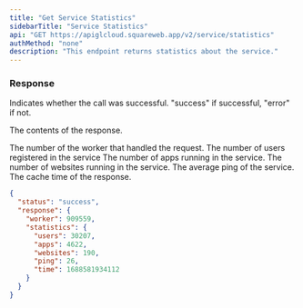 ```yaml
---
title: "Get Service Statistics"
sidebarTitle: "Service Statistics"
api: "GET https://apiglcloud.squareweb.app/v2/service/statistics"
authMethod: "none"
description: "This endpoint returns statistics about the service."
---
```


### Response

<ResponseField name="status" type="string">
  Indicates whether the call was successful. "success" if successful, "error" if not.
</ResponseField>

<ResponseField name="response" type="object">

The contents of the response.

<Expandable title="Toggle object">

<ResponseField name="worker" type="number">
  The number of the worker that handled the request.
</ResponseField>

<ResponseField name="statistics" type="object">

<Expandable title="Toggle object">

<ResponseField name="users" type="number">
  The number of users registered in the service
</ResponseField>

<ResponseField name="apps" type="number">
  The number of apps running in the service.
</ResponseField>

<ResponseField name="websites" type="number">
  The number of websites running in the service.
</ResponseField>

<ResponseField name="ping" type="number">
  The average ping of the service.
</ResponseField>

<ResponseField name="time" type="number">
  The cache time of the response.
</ResponseField>

</Expandable>
</ResponseField>

</Expandable>
</ResponseField>

<ResponseExample>

```json Response
{
  "status": "success",
  "response": {
    "worker": 909559,
    "statistics": {
      "users": 30207,
      "apps": 4622,
      "websites": 190,
      "ping": 26,
      "time": 1688581934112
    }
  }
}
```

</ResponseExample>